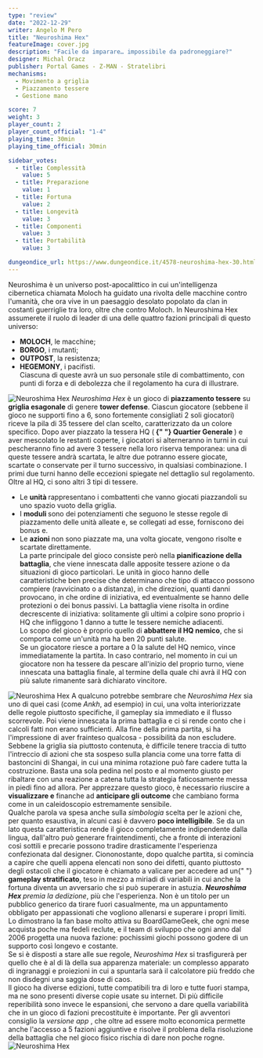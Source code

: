 ```yaml
---
type: "review"
date: "2022-12-29"
writer: Angelo M Pero
title: "Neuroshima Hex"
featureImage: cover.jpg
description: "Facile da imparare… impossibile da padroneggiare?"
designer: Michal Oracz
publisher: Portal Games - Z-MAN - Stratelibri
mechanisms:
  - Movimento a griglia
  - Piazzamento tessere
  - Gestione mano

score: 7
weight: 3
player_count: 2
player_count_official: "1-4"
playing_time: 30min
playing_time_official: 30min

sidebar_votes:
  - title: Complessità
    value: 5
  - title: Preparazione
    value: 1
  - title: Fortuna
    value: 2
  - title: Longevità
    value: 3
  - title: Componenti
    value: 3
  - title: Portabilità
    value: 3

dungeondice_url: https://www.dungeondice.it/4578-neuroshima-hex-30.html
---
```


<Setting>
  Neuroshima è un universo post-apocalittico in cui un'intelligenza cibernetica
  chiamata Moloch ha guidato una rivolta delle macchine contro l'umanità, che
  ora vive in un paesaggio desolato popolato da clan in costanti guerriglie tra
  loro, oltre che contro Moloch. In Neuroshima Hex assumerete il ruolo di leader
  di una delle quattro fazioni principali di questo universo:
  <br />
  <ul>
    <li>
      <strong>MOLOCH</strong>, le macchine;
    </li>
    <li>
      <strong>BORGO</strong>, i mutanti;&nbsp;
    </li>
    <li>
      <strong>OUTPOST</strong>, la resistenza;&nbsp;
    </li>
    <li>
      <strong>HEGEMONY</strong>, i pacifisti.
      <br />
      Ciascuna di queste avrà un suo personale stile di combattimento, con punti
      di forza e di debolezza che il regolamento ha cura di illustrare.
    </li>
  </ul>
</Setting>

<img src="./game1.jpg" alt="Neuroshima Hex" />

<Rules>
  <em>Neuroshima Hex</em> è un gioco di <strong>piazzamento tessere</strong> su
  <strong> griglia esagonale</strong> di genere <strong>tower defense</strong>. Ciascun
  giocatore (sebbene il gioco ne supporti fino a 6, sono fortemente consigliati 2
  soli giocatori) riceve la pila di 35 tessere del clan scelto, caratterizzato da
  un colore specifico. Dopo aver piazzato la tessera HQ (<strong>
    {" "}
    Quartier Generale
  </strong>) e aver mescolato le restanti coperte, i giocatori si alterneranno in
  turni in cui pescheranno fino ad avere 3 tessere nella loro riserva temporanea:
  una di queste tessere andrà scartata, le altre due potranno essere giocate, scartate
  o conservate per il turno successivo, in qualsiasi combinazione. I primi due turni
  hanno delle eccezioni spiegate nel dettaglio sul regolamento.
  <br />
  Oltre al HQ, ci sono altri 3 tipi di tessere.
  <br />
  <ul>
    <li>
      Le <strong>unità </strong>rappresentano i combattenti che vanno giocati
      piazzandoli su uno spazio vuoto della griglia.
    </li>
    <li>
      I <strong>moduli </strong>sono dei potenziamenti che seguono le stesse
      regole di piazzamento delle unità alleate e, se collegati ad esse,
      forniscono dei bonus e.
    </li>
    <li>
      Le <strong>azioni </strong>non sono piazzate ma, una volta giocate,
      vengono risolte e scartate direttamente.
      <br />
      La parte principale del gioco consiste però nella
      <strong> pianificazione della battaglia</strong>, che viene innescata dalle
      apposite tessere azione o da situazioni di gioco particolari. Le unità in gioco
      hanno delle caratteristiche ben precise che determinano che tipo di attacco
      possono compiere (ravvicinato o a distanza), in che direzioni, quanti danni
      provocano, in che ordine di iniziativa, ed eventualmente se hanno delle protezioni
      o dei bonus passivi. La battaglia viene risolta in ordine decrescente di iniziativa:
      solitamente gli ultimi a colpire sono proprio i HQ che infliggono 1 danno a
      tutte le tessere nemiche adiacenti.
      <br />
      Lo scopo del gioco è proprio quello di
      <strong> abbattere il HQ nemico</strong>, che si comporta come un'unità ma
      ha ben 20 punti salute.
      <br />
      Se un giocatore riesce a portare a 0 la salute del HQ nemico, vince
      immediatamente la partita. In caso contrario, nel momento in cui un
      giocatore non ha tessere da pescare all'inizio del proprio turno, viene
      innescata una battaglia finale, al termine della quale chi avrà il HQ con
      più salute rimanente sarà dichiarato vincitore.
    </li>
  </ul>
</Rules>

<img src="./game2.jpg" alt="Neuroshima Hex" />

<Feedback>
  A qualcuno potrebbe sembrare che <em>Neuroshima Hex</em> sia uno di quei casi
  (come <em>Ankh</em>, ad esempio) in cui, una volta interiorizzate delle regole
  piuttosto specifiche, il gameplay sia immediato e il flusso scorrevole. Poi
  viene innescata la prima battaglia e ci si rende conto che i calcoli fatti non
  erano sufficienti. Alla fine della prima partita, si ha l'impressione di aver
  frainteso qualcosa - possibilità da non escludere.
  <br />
  Sebbene la griglia sia piuttosto contenuta, è difficile tenere traccia di
  tutto l'intreccio di azioni che sta sospeso sulla plancia come una torre fatta
  di bastoncini di Shangai, in cui una minima rotazione può fare cadere tutta la
  costruzione. Basta una sola pedina nel posto e al momento giusto per ribaltare
  con una reazione a catena tutta la strategia faticosamente messa in piedi fino
  ad allora. Per apprezzare questo gioco, è necessario riuscire a
  <strong> visualizzare e</strong> finanche ad
  <strong> anticipare gli outcome</strong> che cambiano forma come in un caleidoscopio
  estremamente sensibile.
  <br />
  Qualche parola va spesa anche sulla <em>simbologia </em>scelta per le azioni che,
  per quanto esaustiva, in alcuni casi è davvero
  <strong> poco intelligibile</strong>. Se da un lato questa caratteristica
  rende il gioco completamente indipendente dalla lingua, dall'altro può
  generare fraintendimenti, che a fronte di interazioni così sottili e precarie
  possono tradire drasticamente l'esperienza confezionata dal designer.
  Ciononostante, dopo qualche partita, si comincia a capire che quelli appena
  elencati non sono dei difetti, quanto piuttosto degli ostacoli che il
  giocatore è chiamato a valicare per accedere ad un{" "}
  <strong> gameplay stratificato</strong>, teso in mezzo a miriadi di variabili
  in cui anche la fortuna diventa un avversario che si può superare in astuzia.
  <strong>
    <em> Neuroshima Hex</em>
  </strong>
  <em> premia la dedizione</em>, più che l'esperienza. Non è un titolo per un
  pubblico generico da tirare fuori casualmente, ma un appuntamento obbligato
  per appassionati che vogliono allenarsi e superare i propri limiti. Lo
  dimostrano la fan base molto attiva su BoardGameGeek, che ogni mese acquista
  poche ma fedeli reclute, e il team di sviluppo che ogni anno dal 2006 progetta
  una nuova fazione: pochissimi giochi possono godere di un supporto così
  longevo e costante. <br />
  Se si è disposti a stare alle sue regole, <em>Neuroshima Hex</em> si trasfigurerà
  per quello che è al di là della sua apparenza materiale: un complesso apparato
  di ingranaggi e proiezioni in cui a spuntarla sarà il calcolatore più freddo che
  non disdegni una saggia dose di caos.
  <br />
  Il gioco ha diverse edizioni, tutte compatibili tra di loro e tutte fuori stampa,
  ma ne sono presenti diverse copie usate su internet. Di più difficile reperibilità
  sono invece le espansioni, che servono a dare quella variabilità che in un gioco
  di fazioni precostituite è importante. Per gli avventori consiglio la <em>
    versione app
  </em>, che oltre ad essere molto economica permette anche l'accesso a 5 fazioni
  aggiuntive e risolve il problema della risoluzione della battaglia che nel gioco
  fisico rischia di dare non poche rogne.
  <br />
</Feedback>

<img src="./game3.jpg" alt="Neuroshima Hex" />
